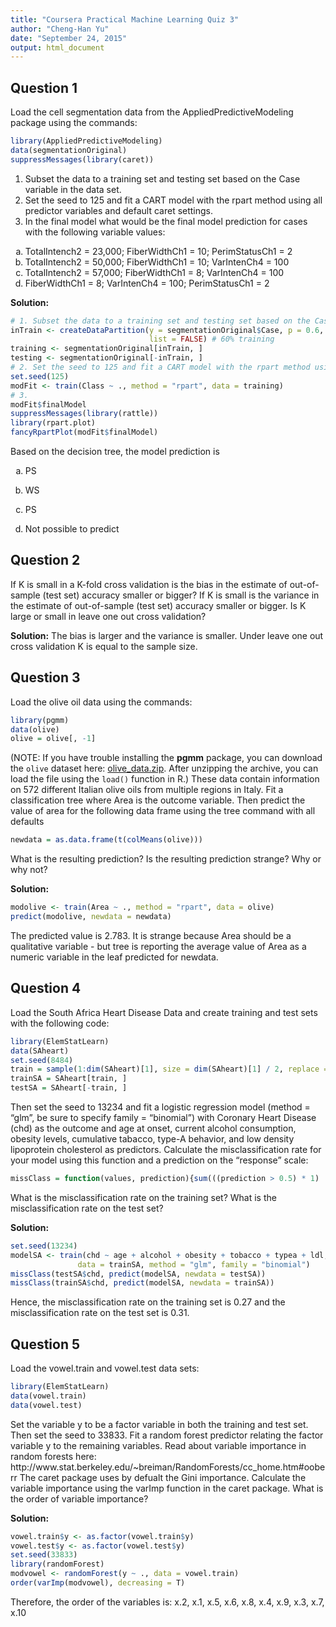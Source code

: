 ```yaml
---
title: "Coursera Practical Machine Learning Quiz 3"
author: "Cheng-Han Yu"
date: "September 24, 2015"
output: html_document
---
```


## Question 1
Load the cell segmentation data from the AppliedPredictiveModeling package using the commands:
```r
library(AppliedPredictiveModeling)
data(segmentationOriginal)
suppressMessages(library(caret))
```
1. Subset the data to a training set and testing set based on the Case variable in the data set. 
2. Set the seed to 125 and fit a CART model with the rpart method using all predictor variables and default caret settings.
3. In the final model what would be the final model prediction for cases with the following variable values:
a. TotalIntench2 = 23,000; FiberWidthCh1 = 10; PerimStatusCh1 = 2 
b. TotalIntench2 = 50,000; FiberWidthCh1 = 10; VarIntenCh4 = 100 
c. TotalIntench2 = 57,000; FiberWidthCh1 = 8; VarIntenCh4 = 100 
d. FiberWidthCh1 = 8; VarIntenCh4 = 100; PerimStatusCh1 = 2

**Solution:**
```r
# 1. Subset the data to a training set and testing set based on the Case variable in the data set. 
inTrain <- createDataPartition(y = segmentationOriginal$Case, p = 0.6, 
                               list = FALSE) # 60% training
training <- segmentationOriginal[inTrain, ]
testing <- segmentationOriginal[-inTrain, ]
# 2. Set the seed to 125 and fit a CART model with the rpart method using all predictor variables and default caret settings. (The outcome class is contained in a factor variable called Class with levels "PS" for poorly segmented and "WS" for well segmented.)
set.seed(125)
modFit <- train(Class ~ ., method = "rpart", data = training)
# 3. 
modFit$finalModel
suppressMessages(library(rattle))
library(rpart.plot)
fancyRpartPlot(modFit$finalModel)
```

Based on the decision tree, the model prediction is

a. PS

b. WS 

c. PS

d. Not possible to predict 

## Question 2
If K is small in a K-fold cross validation is the bias in the estimate of out-of-sample (test set) accuracy smaller or bigger? If K is small is the variance in the estimate of out-of-sample (test set) accuracy smaller or bigger. Is K large or small in leave one out cross validation?

**Solution:**
The bias is larger and the variance is smaller. Under leave one out cross validation K is equal to the sample size.

## Question 3
Load the olive oil data using the commands:
```r
library(pgmm)
data(olive)
olive = olive[, -1]
```
(NOTE: If you have trouble installing the **pgmm** package, you can download the `olive` dataset here: [olive_data.zip](https://d396qusza40orc.cloudfront.net/predmachlearn/data/olive_data.zip). After unzipping the archive, you can load the file using the `load()` function in R.)
These data contain information on 572 different Italian olive oils from multiple regions in Italy. Fit a classification tree where Area is the outcome variable. Then predict the value of area for the following data frame using the tree command with all defaults
```r
newdata = as.data.frame(t(colMeans(olive)))
```
What is the resulting prediction? Is the resulting prediction strange? Why or why not?

**Solution:**
```r
modolive <- train(Area ~ ., method = "rpart", data = olive)
predict(modolive, newdata = newdata)
```

The predicted value is 2.783. It is strange because Area should be a qualitative variable - but tree is reporting the average value of Area as a numeric variable in the leaf predicted for newdata.


## Question 4
Load the South Africa Heart Disease Data and create training and test sets with the following code:
```r
library(ElemStatLearn)
data(SAheart)
set.seed(8484)
train = sample(1:dim(SAheart)[1], size = dim(SAheart)[1] / 2, replace = F)
trainSA = SAheart[train, ]
testSA = SAheart[-train, ]
```
Then set the seed to 13234 and fit a logistic regression model (method = "glm", be sure to specify family = "binomial") with Coronary Heart Disease (chd) as the outcome and age at onset, current alcohol consumption, obesity levels, cumulative tabacco, type-A behavior, and low density lipoprotein cholesterol as predictors. Calculate the misclassification rate for your model using this function and a prediction on the "response" scale:
```r
missClass = function(values, prediction){sum(((prediction > 0.5) * 1) != values) / length(values)}
```
What is the misclassification rate on the training set? What is the misclassification rate on the test set?

**Solution:**
```r
set.seed(13234)
modelSA <- train(chd ~ age + alcohol + obesity + tobacco + typea + ldl, 
               data = trainSA, method = "glm", family = "binomial")
missClass(testSA$chd, predict(modelSA, newdata = testSA))
missClass(trainSA$chd, predict(modelSA, newdata = trainSA))
```

Hence, the misclassification rate on the training set is 0.27 and the misclassification rate on the test set is 0.31.


## Question 5
Load the vowel.train and vowel.test data sets:
```r
library(ElemStatLearn)
data(vowel.train)
data(vowel.test) 
```
Set the variable y to be a factor variable in both the training and test set. Then set the seed to 33833. Fit a random forest predictor relating the factor variable y to the remaining variables. Read about variable importance in random forests here: http://www.stat.berkeley.edu/~breiman/RandomForests/cc_home.htm#ooberr The caret package uses by defualt the Gini importance. Calculate the variable importance using the varImp function in the caret package. What is the order of variable importance?

**Solution:**
```r
vowel.train$y <- as.factor(vowel.train$y)
vowel.test$y <- as.factor(vowel.test$y)
set.seed(33833)
library(randomForest)
modvowel <- randomForest(y ~ ., data = vowel.train)
order(varImp(modvowel), decreasing = T)
```
Therefore, the order of the variables is: x.2, x.1, x.5, x.6, x.8, x.4, x.9, x.3, x.7, x.10










